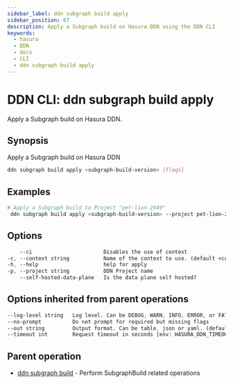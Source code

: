 ```yaml
---
sidebar_label: ddn subgraph build apply
sidebar_position: 67
description: Apply a Subgraph build on Hasura DDN using the DDN CLI
keywords:
  - hasura
  - DDN
  - docs
  - CLI
  - ddn subgraph build apply
---
```


# DDN CLI: ddn subgraph build apply

Apply a Subgraph build on Hasura DDN.

## Synopsis

Apply a Subgraph build on Hasura DDN

```bash
ddn subgraph build apply <subgraph-build-version> [flags]
```

## Examples

```bash
# Apply a Subgraph build to Project "pet-lion-2649"
 ddn subgraph build apply <subgraph-build-version> --project pet-lion-2649
```

## Options

```sass
    --ci                       Disables the use of context
-c, --context string           Name of the context to use. (default <current_context>)
-h, --help                     help for apply
-p, --project string           DDN Project name
    --self-hosted-data-plane   Is the data plane self hosted?
```

## Options inherited from parent operations

```sass
--log-level string   Log level. Can be DEBUG, WARN, INFO, ERROR, or FATAL. (default "INFO")
--no-prompt          Do not prompt for required but missing flags
--out string         Output format. Can be table, json or yaml. (default "table")
--timeout int        Request timeout in seconds [env: HASURA_DDN_TIMEOUT] (default 100)
```

## Parent operation

- [ddn subgraph build](/cli/commands/ddn_subgraph_build) - Perform SubgraphBuild related operations
